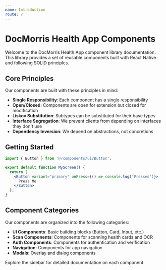 ```yaml
---
name: Introduction
route: /
---
```


# DocMorris Health App Components

Welcome to the DocMorris Health App component library documentation. This library provides a set of reusable components built with React Native and following SOLID principles.

## Core Principles

Our components are built with these principles in mind:

- **Single Responsibility**: Each component has a single responsibility
- **Open/Closed**: Components are open for extension but closed for modification
- **Liskov Substitution**: Subtypes can be substituted for their base types
- **Interface Segregation**: We prevent clients from depending on interfaces they don't use
- **Dependency Inversion**: We depend on abstractions, not concretions

## Getting Started

```jsx
import { Button } from '@/components/ui/Button';

export default function MyScreen() {
  return (
    <Button variant="primary" onPress={() => console.log('Pressed')}>
      Press Me
    </Button>
  );
}
```

## Component Categories

Our components are organized into the following categories:

- **UI Components**: Basic building blocks (Button, Card, Input, etc.)
- **Scan Components**: Components for scanning health cards and OCR
- **Auth Components**: Components for authentication and verification
- **Navigation**: Components for app navigation
- **Modals**: Overlay and dialog components

Explore the sidebar for detailed documentation on each component.